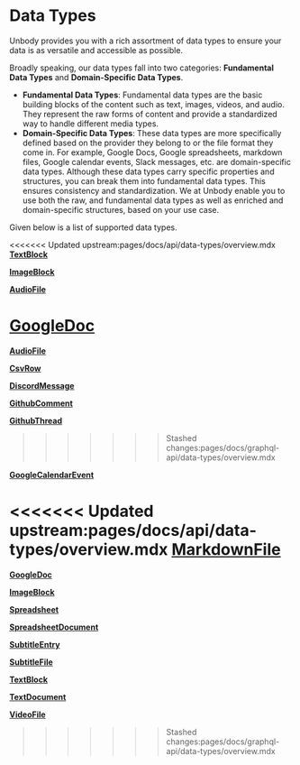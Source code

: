 # Data Types

Unbody provides you with a rich assortment of data types to ensure your data is as versatile and accessible as possible.

Broadly speaking, our data types fall into two categories: **Fundamental Data Types** and **Domain-Specific Data Types**.

- **Fundamental Data Types**: Fundamental data types are the basic building blocks of the content such as text, images, videos, and audio. They represent the raw forms of content and provide a standardized way to handle different media types.
- **Domain-Specific Data Types**: These data types are more specifically defined based on the provider they belong to or the file format they come in. For example, Google Docs, Google spreadsheets, markdown files, Google calendar events, Slack messages, etc. are domain-specific data types. Although these data types carry specific properties and structures, you can break them into fundamental data types. This ensures consistency and standardization. We at Unbody enable you to use both the raw, and fundamental data types as well as enriched and domain-specific structures, based on your use case.

Given below is a list of supported data types.

<<<<<<< Updated upstream:pages/docs/api/data-types/overview.mdx
[**TextBlock**](/docs/api/data-types/textblock)

[**ImageBlock**](/docs/api/data-types/imageblock)

[**AudioFile**](/docs/api/data-types/audiofile)

[**GoogleDoc**](/docs/api/data-types/googledoc)
=======
[**AudioFile**](/docs/graphql-api/data-types/audiofile)

[**CsvRow**](/docs/graphql-api/data-types/csvrow)

[**DiscordMessage**](/docs/graphql-api/data-types/discordmessage)

[**GithubComment**](/docs/graphql-api/data-types/githubcomment)

[**GithubThread**](/docs/graphql-api/data-types/githubthread)
>>>>>>> Stashed changes:pages/docs/graphql-api/data-types/overview.mdx

[**GoogleCalendarEvent**](/docs/api/data-types/googlecalendarevent)

<<<<<<< Updated upstream:pages/docs/api/data-types/overview.mdx
[**MarkdownFile**](/docs/api/data-types/markdownfile)
=======
[**GoogleDoc**](/docs/graphql-api/data-types/googledoc)

[**ImageBlock**](/docs/graphql-api/data-types/imageblock)

[**Spreadsheet**](/docs/graphql-api/data-types/spreadsheet)

[**SpreadsheetDocument**](/docs/graphql-api/data-types/spreadsheetdocument)

[**SubtitleEntry**](/docs/graphql-api/data-types/subtitleentry)

[**SubtitleFile**](/docs/graphql-api/data-types/subtitlefile)

[**TextBlock**](/docs/graphql-api/data-types/textblock)

[**TextDocument**](/docs/graphql-api/data-types/textdocument)

[**VideoFile**](/docs/graphql-api/data-types/videofile)
>>>>>>> Stashed changes:pages/docs/graphql-api/data-types/overview.mdx
